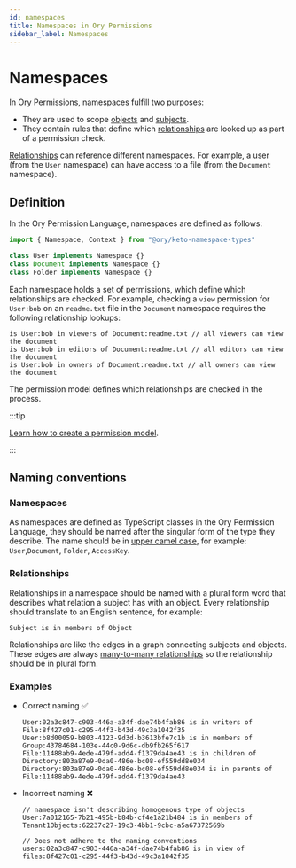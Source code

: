 ```yaml
---
id: namespaces
title: Namespaces in Ory Permissions
sidebar_label: Namespaces
---
```


# Namespaces

In Ory Permissions, namespaces fulfill two purposes:

- They are used to scope [objects](./10_objects.mdx) and [subjects](./15_subjects.mdx).
- They contain rules that define which [relationships](./01_relation-tuples.mdx) are looked up as part of a permission check.

[Relationships](./01_relation-tuples.mdx) can reference different namespaces. For example, a user (from the `User` namespace) can
have access to a file (from the `Document` namespace).

## Definition

In the Ory Permission Language, namespaces are defined as follows:

```ts
import { Namespace, Context } from "@ory/keto-namespace-types"

class User implements Namespace {}
class Document implements Namespace {}
class Folder implements Namespace {}
```

Each namespace holds a set of permissions, which define which relationships are checked. For example, checking a `view` permission
for `User:bob` on an `readme.txt` file in the `Document` namespace requires the following relationship lookups:

```keto-relationships
is User:bob in viewers of Document:readme.txt // all viewers can view the document
is User:bob in editors of Document:readme.txt // all editors can view the document
is User:bob in owners of Document:readme.txt // all owners can view the document
```

The permission model defines which relationships are checked in the process.

:::tip

[Learn how to create a permission model](../modeling/create-permission-model.mdx).

:::

## Naming conventions

### Namespaces

As namespaces are defined as TypeScript classes in the Ory Permission Language, they should be named after the singular form of
the type they describe. The name should be in [upper camel case](https://wiki.c2.com/?UpperCamelCase), for example:
`User`,`Document`, `Folder`, `AccessKey`.

### Relationships

Relationships in a namespace should be named with a plural form word that describes what relation a subject has with an object.
Every relationship should translate to an English sentence, for example:

```keto-relationships
Subject is in members of Object
```

Relationships are like the edges in a graph connecting subjects and objects. These edges are always
[many-to-many relationships](<https://en.wikipedia.org/wiki/Many-to-many_(data_model)>) so the relationship should be in plural
form.

### Examples

- Correct naming ✅

  ```keto-relationships
  User:02a3c847-c903-446a-a34f-dae74b4fab86 is in writers of File:8f427c01-c295-44f3-b43d-49c3a1042f35
  User:b8d00059-b803-4123-9d3d-b3613bfe7c1b is in members of Group:43784684-103e-44c0-9d6c-db9fb265f617
  File:11488ab9-4ede-479f-add4-f1379da4ae43 is in children of Directory:803a87e9-0da0-486e-bc08-ef559dd8e034
  Directory:803a87e9-0da0-486e-bc08-ef559dd8e034 is in parents of File:11488ab9-4ede-479f-add4-f1379da4ae43
  ```

- Incorrect naming ❌

  ```keto-relationships
  // namespace isn't describing homogenous type of objects
  User:7a012165-7b21-495b-b84b-cf4e1a21b484 is in members of Tenant1Objects:62237c27-19c3-4bb1-9cbc-a5a67372569b

  // Does not adhere to the naming conventions
  users:02a3c847-c903-446a-a34f-dae74b4fab86 is in view of files:8f427c01-c295-44f3-b43d-49c3a1042f35
  ```
